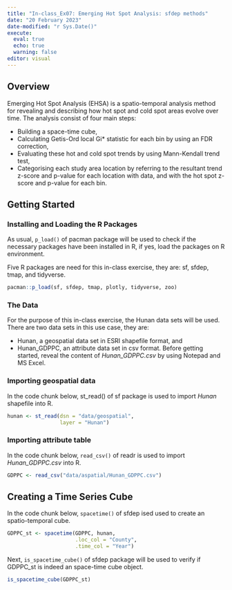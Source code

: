 ```yaml
---
title: "In-class_Ex07: Emerging Hot Spot Analysis: sfdep methods"
date: "20 February 2023"
date-modified: "r Sys.Date()"
execute: 
  eval: true
  echo: true
  warning: false
editor: visual
---
```


## Overview

Emerging Hot Spot Analysis (EHSA) is a spatio-temporal analysis method for revealing and describing how hot spot and cold spot areas evolve over time. The analysis consist of four main steps:

-   Building a space-time cube,
-   Calculating Getis-Ord local Gi\* statistic for each bin by using an FDR correction,
-   Evaluating these hot and cold spot trends by using Mann-Kendall trend test,
-   Categorising each study area location by referring to the resultant trend z-score and p-value for each location with data, and with the hot spot z-score and p-value for each bin.

## Getting Started

### Installing and Loading the R Packages

As usual, `p_load()` of pacman package will be used to check if the necessary packages have been installed in R, if yes, load the packages on R environment.

Five R packages are need for this in-class exercise, they are: sf, sfdep, tmap, and tidyverse.

```r
pacman::p_load(sf, sfdep, tmap, plotly, tidyverse, zoo)
```

### The Data

For the purpose of this in-class exercise, the Hunan data sets will be used. There are two data sets in this use case, they are:

-   Hunan, a geospatial data set in ESRI shapefile format, and
-   Hunan_GDPPC, an attribute data set in csv format. Before getting started, reveal the content of *Hunan_GDPPC.csv* by using Notepad and MS Excel.

### Importing geospatial data

In the code chunk below, st_read() of sf package is used to import *Hunan* shapefile into R.

```r
hunan <- st_read(dsn = "data/geospatial", 
                 layer = "Hunan")
```

### Importing attribute table

In the code chunk below, `read_csv()` of readr is used to import *Hunan_GDPPC.csv* into R.

```r
GDPPC <- read_csv("data/aspatial/Hunan_GDPPC.csv")
```

## Creating a Time Series Cube

In the code chunk below, `spacetime()` of sfdep ised used to create an spatio-temporal cube.

```r
GDPPC_st <- spacetime(GDPPC, hunan,
                      .loc_col = "County",
                      .time_col = "Year")
```

Next, `is_spacetime_cube()` of sfdep package will be used to verify if GDPPC_st is indeed an space-time cube object.

```r
is_spacetime_cube(GDPPC_st)
```

